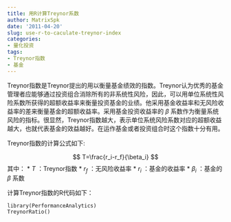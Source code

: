 ```yaml
---
title: 用R计算Treynor系数
author: MatrixSpk
date: '2011-04-20'
slug: use-r-to-caculate-treynor-index
categories:
- 量化投资
tags:
- Treynor指数
- 基金
---
```

Treynor指数是Treynor提出的用以衡量基金绩效的指数。Treynor认为优秀的基金管理者应能够通过投资组合消除所有的非系统性风险，因此，可以用单位系统性风险系数所获得的超额收益率来衡量投资基金的业绩。他采用基金收益率和无风险收益率的差来衡量基金的超额收益率。采用基金投资收益率的 $\beta$ 系数作为衡量系统风险的指标。很显然，Treynor指数越大，表示单位系统风险系数对应的超额收益越大，也就代表基金的效益越好。在运作基金或者投资组合时这个指数十分有用。

Treynor指数的计算公式如下:

$$
T=\frac{r_i-r_f}{\beta_i}
$$
其中：
* $T$ ：Treynor指数 
* $r_f$ ：无风险收益率
* $r_i$ ：基金的收益率 
* $\beta_i$ ：基金的 $\beta$ 系数

计算Treynor指数的R代码如下：

```
library(PerformanceAnalytics)
TreynorRatio()
```
